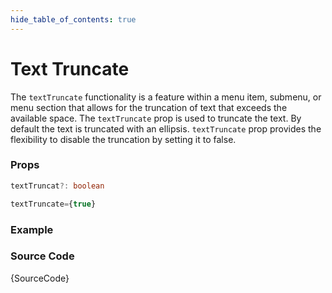 ```yaml
---
hide_table_of_contents: true
---
```



# Text Truncate

The `textTruncate` functionality is a feature within a menu item, submenu, or menu section that allows for the truncation of text that exceeds the available space. The `textTruncate` prop is used to truncate the text. By default the text is truncated with an ellipsis. `textTruncate` prop provides the flexibility to disable the truncation by setting it to false.

### Props

```ts
textTruncat?: boolean
```

```ts title='Default Value'
textTruncate={true}
```

### Example

<BrowserWindow>
  <Provider>
    <TextTruncate />
  </Provider>
</BrowserWindow>

### Source Code

<TsToJsCodeSnippet>{SourceCode}</TsToJsCodeSnippet>
